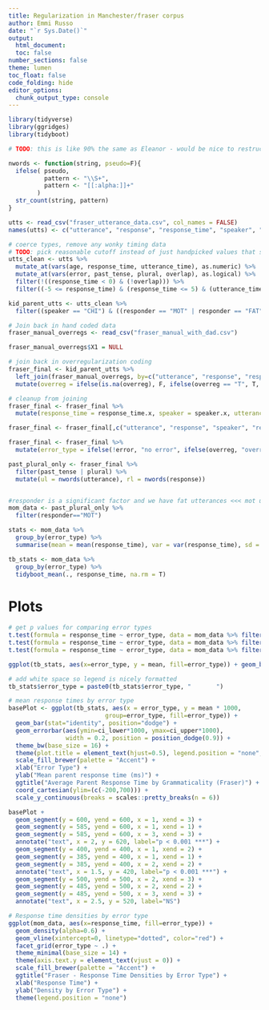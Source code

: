 ```yaml
---
title: Regularization in Manchester/fraser corpus
author: Emmi Russo
date: "`r Sys.Date()`"
output: 
  html_document:
  toc: false
number_sections: false
theme: lumen
toc_float: false
code_folding: hide
editor_options: 
  chunk_output_type: console
---
```


```r
library(tidyverse)
library(ggridges)
library(tidyboot)

# TODO: this is like 90% the same as Eleanor - would be nice to restructure to just have one script

nwords <- function(string, pseudo=F){
  ifelse( pseudo, 
          pattern <- "\\S+", 
          pattern <- "[[:alpha:]]+" 
        )
  str_count(string, pattern)
}

utts <- read_csv("fraser_utterance_data.csv", col_names = FALSE)
names(utts) <- c("utterance", "response", "response_time", "speaker", "responder", "utterance_time", "error", "age", "past_tense", "plural", "overlap", "source_file")

# coerce types, remove any wonky timing data
# TODO: pick reasonable cutoff instead of just handpicked values that seem reasonable
utts_clean <- utts %>%
  mutate_at(vars(age, response_time, utterance_time), as.numeric) %>%
  mutate_at(vars(error, past_tense, plural, overlap), as.logical) %>%
  filter(!((response_time < 0) & (!overlap))) %>%
  filter((-5 <= response_time) & (response_time <= 5) & (utterance_time <= 10))

kid_parent_utts <- utts_clean %>%
  filter((speaker == "CHI") & ((responder == "MOT" | responder == "FAT")))
```

```r
# Join back in hand coded data
fraser_manual_overregs <- read_csv("fraser_manual_with_dad.csv")

fraser_manual_overregs$X1 = NULL

# join back in overregularization coding
fraser_final <- kid_parent_utts %>%
  left_join(fraser_manual_overregs, by=c("utterance", "response", "responder")) %>%
  mutate(overreg = ifelse(is.na(overreg), F, ifelse(overreg == "T", T, F)))

# cleanup from joining
fraser_final <- fraser_final %>%
  mutate(response_time = response_time.x, speaker = speaker.x, utterance_time = utterance_time.x, error = error.x, age = age.x, past_tense = past_tense.x, plural = plural.x, overlap = overlap.x, source_file = source_file.x)

fraser_final <- fraser_final[,c("utterance", "response", "speaker", "responder", "error", "age", "response_time", "utterance_time", "past_tense", "plural", "overreg", "overlap", "source_file")]

fraser_final <- fraser_final %>%
  mutate(error_type = ifelse(!error, "no error", ifelse(overreg, "overregularization", "other error")))

past_plural_only <- fraser_final %>%
  filter(past_tense | plural) %>%
  mutate(ul = nwords(utterance), rl = nwords(response))


#responder is a significant factor and we have fat utterances <<< mot utterances (see fraser_exploration) - so just look at mom
mom_data <- past_plural_only %>%
  filter(responder=="MOT")
```

```r
stats <- mom_data %>%
  group_by(error_type) %>%
  summarise(mean = mean(response_time), var = var(response_time), sd = sd(response_time), se = sd/sqrt(n()))

tb_stats <- mom_data %>%
  group_by(error_type) %>%
  tidyboot_mean(., response_time, na.rm = T)
```

# Plots
```r
# get p values for comparing error types
t.test(formula = response_time ~ error_type, data = mom_data %>% filter(error_type == "no error" | error_type == "overregularization"))
t.test(formula = response_time ~ error_type, data = mom_data %>% filter(error_type == "other error" | error_type == "no error"))
t.test(formula = response_time ~ error_type, data = mom_data %>% filter(error_type == "other error" | error_type == "overregularization"))

ggplot(tb_stats, aes(x=error_type, y = mean, fill=error_type)) + geom_bar(stat="identity") + geom_errorbar(aes(ymin=ci_lower, ymax=ci_upper), width = 0.2) + theme_bw()

# add white space so legend is nicely formatted
tb_stats$error_type = paste0(tb_stats$error_type, "       ")

# mean response times by error type
basePlot <- ggplot(tb_stats, aes(x = error_type, y = mean * 1000, 
                           group=error_type, fill=error_type)) + 
  geom_bar(stat="identity", position="dodge") +
  geom_errorbar(aes(ymin=ci_lower*1000, ymax=ci_upper*1000), 
                width = 0.2, position = position_dodge(0.9)) +
  theme_bw(base_size = 16) +
  theme(plot.title = element_text(hjust=0.5), legend.position = "none",panel.background = element_rect(fill = "transparent"), axis.text = element_text(size=16)) +
  scale_fill_brewer(palette = "Accent") +
  xlab("Error Type") +
  ylab("Mean parent response time (ms)") +
  ggtitle("Average Parent Response Time by Grammaticality (Fraser)") +
  coord_cartesian(ylim=(c(-200,700))) +
  scale_y_continuous(breaks = scales::pretty_breaks(n = 6))

basePlot +
  geom_segment(y = 600, yend = 600, x = 1, xend = 3) +
  geom_segment(y = 585, yend = 600, x = 1, xend = 1) +
  geom_segment(y = 585, yend = 600, x = 3, xend = 3) +
  annotate("text", x = 2, y = 620, label="p < 0.001 ***") +
  geom_segment(y = 400, yend = 400, x = 1, xend = 2) +
  geom_segment(y = 385, yend = 400, x = 1, xend = 1) +
  geom_segment(y = 385, yend = 400, x = 2, xend = 2) +
  annotate("text", x = 1.5, y = 420, label="p < 0.001 ***") +
  geom_segment(y = 500, yend = 500, x = 2, xend = 3) +
  geom_segment(y = 485, yend = 500, x = 2, xend = 2) +
  geom_segment(y = 485, yend = 500, x = 3, xend = 3) +
  annotate("text", x = 2.5, y = 520, label="NS")

# Response time densities by error type
ggplot(mom_data, aes(x=response_time, fill=error_type)) +
  geom_density(alpha=0.6) +
  geom_vline(xintercept=0, linetype="dotted", color="red") +
  facet_grid(error_type ~ .) +
  theme_minimal(base_size = 14) +
  theme(axis.text.y = element_text(vjust = 0)) +
  scale_fill_brewer(palette = "Accent") +
  ggtitle("Fraser - Response Time Densities by Error Type") +
  xlab("Response Time") +
  ylab("Density by Error Type") +
  theme(legend.position = "none")
```


